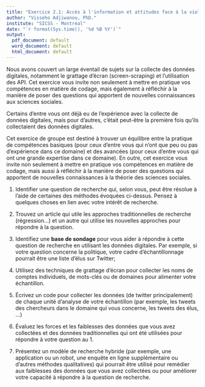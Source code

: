 ```yaml
---
title: "Exercice 2.1: Accès à l'information et attitudes face à la violence conjugale"
author: "Visseho Adjiwanou, PhD."
institute: "SICSS - Montréal"
date: "`r format(Sys.time(), '%d %B %Y')`"
output:
  pdf_document: default
  word_document: default
  html_document: default
---
```



Nous avons couvert un large éventail de sujets sur la collecte des données digitales, notamment le grattage d'écran (screen-scraping) et l'utilisation des API. Cet exercice vous invite non seulement à mettre en pratique vos compétences en matière de codage, mais également à réfléchir à la manière de poser des questions qui apportent de nouvelles connaissances aux sciences sociales.

Certains d'entre vous ont déjà eu de l'expérience avec la collecte de données digitales, mais pour d'autres, c'était peut-être la première fois qu'ils collectaient des données digitales. 

Cet exercice de groupe est destiné à trouver un équilibre entre la pratique de compétences basiques (pour ceux d'entre vous qui n'ont que peu ou pas d'expérience dans ce domaine) et des avancées (pour ceux d'entre vous qui ont une grande expertise dans ce domaine). En outre, cet exercice vous invite non seulement à mettre en pratique vos compétences en matière de codage, mais aussi à réfléchir à la manière de poser des questions qui apportent de nouvelles connaissances à la théorie des sciences sociales.

1. Identifier une question de recherche qui, selon vous, peut être résolue à l'aide de certaines des méthodes évoquées ci-dessus. Pensez à quelques choses en lien avec votre intérêt de recherche.

2. Trouvez un article qui utile les approches traditionnelles de recherche (régression...) et un autre qui utilise les nouvelles approches pour répondre à la question.

3. Identifiez une **base de sondage** pour vous aider à répondre à cette question de recherche en utilisant les données digitales. Par exemple, si votre question concerne la politique, votre cadre d'échantillonnage pourrait être une liste d'élus sur Twitter;

4. Utilisez des techniques de grattage d’écran pour collecter les noms de comptes individuels, de mots-clés ou de domaines pour alimenter votre échantillon.

5. Écrivez un code pour collecter les données (de twitter principalement) de chaque unité d’analyse de votre échantillon (par exemple, les tweets des chercheurs dans le domaine qui vous concerne, les tweets des élus, ...)

6. Évaluez les forces et les faiblesses des données que vous avez collectées et des données traditionnelles qui ont été utilisées pour répondre à votre question au 1.

4. Présentez un modèle de recherche hybride (par exemple, une application ou un robot, une enquête en ligne supplémentaire ou d'autres méthodes qualitatives) qui pourrait être utilisé pour remédier aux faiblesses des données que vous avez collectées ou pour améliorer votre capacité à répondre à la question de recherche.

